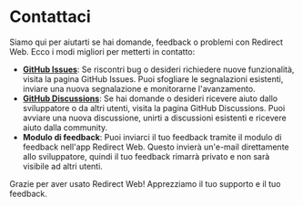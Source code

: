 # Contattaci

Siamo qui per aiutarti se hai domande, feedback o problemi con Redirect Web. Ecco i modi migliori per metterti in contatto:

- **[GitHub Issues](https://github.com/mshibanami/RedirectWeb/issues)**: Se riscontri bug o desideri richiedere nuove funzionalità, visita la pagina GitHub Issues. Puoi sfogliare le segnalazioni esistenti, inviare una nuova segnalazione e monitorarne l'avanzamento.
- **[GitHub Discussions](https://github.com/mshibanami/RedirectWeb/discussions)**: Se hai domande o desideri ricevere aiuto dallo sviluppatore o da altri utenti, visita la pagina GitHub Discussions. Puoi avviare una nuova discussione, unirti a discussioni esistenti e ricevere aiuto dalla community.
- **Modulo di feedback**: Puoi inviarci il tuo feedback tramite il modulo di feedback nell'app Redirect Web. Questo invierà un'e-mail direttamente allo sviluppatore, quindi il tuo feedback rimarrà privato e non sarà visibile ad altri utenti.

Grazie per aver usato Redirect Web! Apprezziamo il tuo supporto e il tuo feedback.
